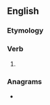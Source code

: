 ==English==

===Etymology===
{{suffix|please|est|lang=en}}

===Verb===
{{head|en|verb form}}

# {{en-archaic second-person singular of|please}}

===Anagrams===
* {{anagrams|en|pasteles|peatless|tapeless}}